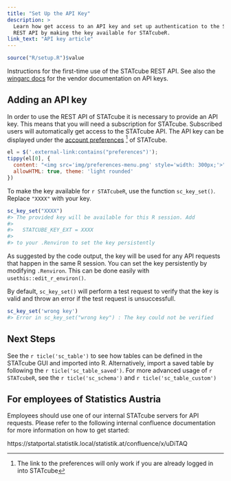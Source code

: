 ```yaml
---
title: "Set Up the API Key"
description: >
  Learn how get access to an API key and set up authentication to the STATcube
  REST API by making the key available for STATcubeR.
link_text: "API key article"
---
```


```r
source("R/setup.R")$value
```


Instructions for the first-time use of the STATcube REST API.
See also the [wingarc docs](https://docs.wingarc.com.au/superstar/9.12/open-data-api/api-keys) for the vendor documentation on API keys.

## Adding an API key

In order to use the REST API of STATcube it is necessary to provide an API key.
This means that you will need a subscription for STATcube.
Subscribed users will automatically get access to the STATcube API.
The API key can be displayed under the [account preferences](`r sc_browse_preferences()`) ^[The link to the preferences will only work if you are already logged in into STATcube] of STATcube.

```js
el = $('.external-link:contains("preferences")');
tippy(el[0], {
  content: "<img src='img/preferences-menu.png' style='width: 300px;'>",
  allowHTML: true, theme: 'light rounded'
})
```

To make the key available for `r STATcubeR`, use the function
`sc_key_set()`. Replace `"XXXX"` with your key.

```r
sc_key_set("XXXX")
#> The provided key will be available for this R session. Add
#>
#>   STATCUBE_KEY_EXT = XXXX
#>
#> to your .Renviron to set the key persistently
```

As suggested by the code output, the key will be used for any API requests that happen in the same R session.
You can set the key persistently by modifying `.Renviron`.
This can be done easily with `usethis::edit_r_environ()`.

By default, `sc_key_set()` will perform a test request to verify that the key is valid
and throw an error if the test request is unsuccessfull.

```r
sc_key_set('wrong key')
#> Error in sc_key_set("wrong key") : The key could not be verified
```

## Next Steps

See the `r ticle('sc_table')` to see how tables can be defined in the STATcube GUI and imported into R.
Alternatively, import a saved table by following the `r ticle('sc_table_saved')`.
For more advanced usage of `r STATcubeR`, see the `r ticle('sc_schema')` and `r ticle('sc_table_custom')`

## For employees of Statistics Austria

Employees should use one of our internal STATcube servers for API requests.
Please refer to the following internal confluence documentation for more information
on how to get started:

https://statportal.statistik.local/statistik.at/confluence/x/uDiTAQ
